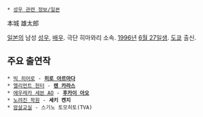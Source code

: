  * [[성우 관련 정보/일본]]

本城 雄太郎

[[일본]]의 남성 [[성우]], [[배우]]. 극단 히마와리 소속. [[1996년]] [[6월 27일]]생. [[도쿄]] 출신.

== 주요 출연작 ==
 * [[빅 히어로]] - '''[[히로 아르마다]]'''
 * [[엘리먼트 헌터]] - '''[[렌 카라스]]'''
 * [[에우레카 세븐 AO]] - '''[[후카이 아오]]'''
 * [[노려진 학원]] - '''세키 켄지'''
 * [[암살교실]] - 스기노 토모히토(TVA)

